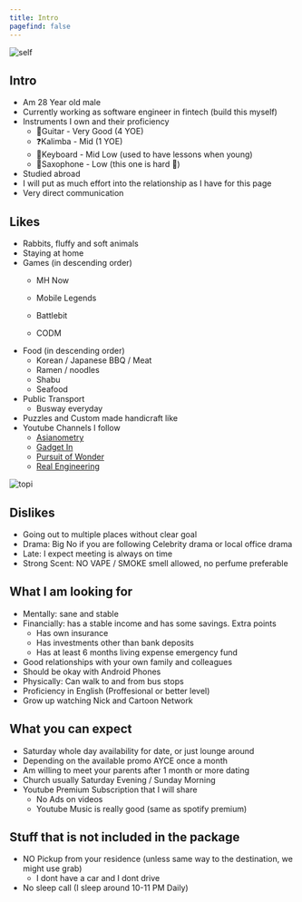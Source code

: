 ```yaml
---
title: Intro
pagefind: false
---
```

![self](../../assets/self.jpg)

## Intro
- Am 28 Year old male
- Currently working as software engineer in fintech (build this myself)
- Instruments I own and their proficiency
    - 🎸Guitar - Very Good (4 YOE)
    - ❓Kalimba - Mid (1 YOE)
    - 🎹Keyboard - Mid Low (used to have lessons when young)
    - 🎷Saxophone - Low (this one is hard 🥲)
- Studied abroad 
- I will put as much effort into the relationship as I have for this page
- Very direct communication


## Likes
- Rabbits, fluffy and soft animals 
- Staying at home
- Games (in descending order)
    - MH Now

    - Mobile Legends
    - Battlebit
    - CODM
- Food (in descending order)
    - Korean / Japanese BBQ / Meat
    - Ramen / noodles
    - Shabu
    - Seafood
- Public Transport 
    - Busway everyday
- Puzzles and Custom made handicraft like 
- Youtube Channels I follow
    - [Asianometry](https://www.youtube.com/@Asianometry)
    - [Gadget In](https://www.youtube.com/@GadgetIn)
    - [Pursuit of Wonder ](https://www.youtube.com/@PursuitofWonder)
    - [Real Engineering](https://www.youtube.com/@RealEngineering)

![topi](../../assets/collage.jpg)

## Dislikes
- Going out to multiple places without clear goal 
- Drama:  Big No if you are following Celebrity drama or local office drama
- Late:  I expect meeting is always on time
- Strong Scent: NO VAPE / SMOKE smell allowed, no perfume preferable


## What I am looking for
- Mentally:  sane and stable
- Financially:  has a stable income and has some savings. Extra points
    - Has own insurance
    - Has investments other than bank deposits
    - Has at least 6 months living expense emergency fund
- Good relationships with your own family and colleagues
- Should be okay with Android Phones
- Physically: Can walk to and from bus stops
- Proficiency in English (Proffesional or better level)
- Grow up watching Nick and Cartoon Network



## What you can expect
- Saturday whole day availability for date, or just lounge around
- Depending on the available promo AYCE once a month
- Am willing to meet your parents after 1 month or more dating
- Church usually Saturday Evening / Sunday Morning
- Youtube Premium Subscription that I will share
    - No Ads on videos
    - Youtube Music is really good (same as spotify premium)


## Stuff that is not included in the package
- NO Pickup from your residence (unless same way to the destination, we might use grab)
    - I dont have a car and I dont drive
- No sleep call (I sleep around 10-11 PM Daily)

